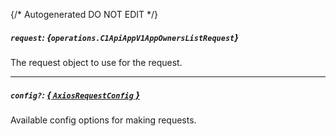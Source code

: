 {/* Autogenerated DO NOT EDIT  */}

##### `request`: *{`operations.C1ApiAppV1AppOwnersListRequest`}*
The request object to use for the request.
<Collapsible>
    <C1ApiAppV1AppOwnersListRequest/>
</Collapsible>

---
##### `config?`: [*{ `AxiosRequestConfig` }*](https://axios-http.com/docs/req_config)
Available config options for making requests.


